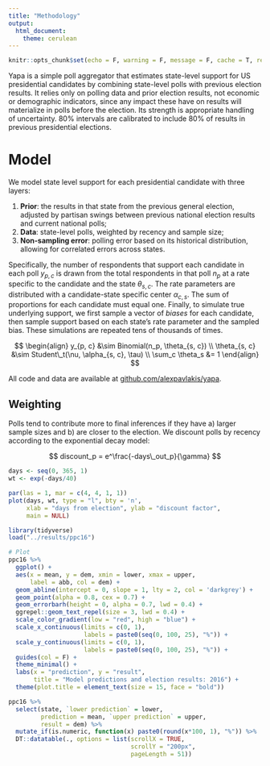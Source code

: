 ```yaml
---
title: "Methodology"
output: 
  html_document:
    theme: cerulean
---
```


```r
knitr::opts_chunk$set(echo = F, warning = F, message = F, cache = T, resuts = F, fig.align = 'center')
```


Yapa is a simple poll aggregator that estimates state-level support for US presidential candidates by combining state-level polls with previous election results.  It relies only on polling data and prior election results, not economic or demographic indicators, since any impact these have on results will materialize in polls before the election.  Its strength is appropriate handling of uncertainty.  80% intervals are calibrated to include 80% of results in previous presidential elections.

# Model

We model state level support for each presidential candidate with three layers:

1) **Prior**: the results in that state from the previous general election, adjusted by partisan swings between previous national election results and current national polls;
2) **Data**: state-level polls, weighted by recency and sample size;
3) **Non-sampling error**: polling error based on its historical distribution, allowing for correlated errors across states.

Specifically, the number of respondents that support each candidate in each poll $y_{p, c}$ is drawn from the total respondents in that poll $n_p$ at a rate specific to the candidate and the state $\theta_{s, c}$.  The rate parameters are distributed with a candidate-state specific center $\alpha_{c, s}$.  The sum of proportions for each candidate must equal one.  Finally, to simulate true underlying support, we first sample a vector of *biases* for each candidate, then sample support based on each state's rate parameter and the sampled bias.  These simulations are repeated tens of thousands of times.

$$
\begin{align}
y_{p, c} &\sim Binomial(n_p, \theta_{s, c}) \\
\theta_{s, c} &\sim Student\_t(\nu, \alpha_{s, c}, \tau) \\
\sum_c \theta_s &= 1 
\end{align}
$$

All code and data are available at [github.com/alexpavlakis/yapa](https://github.com/alexpavlakis/yapa).

## Weighting 

Polls tend to contribute more to final inferences if they have a) larger sample sizes and b) are closer to the election. We discount polls by recency according to the exponential decay model:

$$
discount_p = e^\frac{-days\_out_p}{\gamma}
$$

```r
days <- seq(0, 365, 1)
wt <- exp(-days/40)

par(las = 1, mar = c(4, 4, 1, 1))
plot(days, wt, type = "l", bty = 'n', 
     xlab = "days from election", ylab = "discount factor",
     main = NULL)
```


```r
library(tidyverse)
load("../results/ppc16")

# Plot
ppc16 %>%
  ggplot() +
  aes(x = mean, y = dem, xmin = lower, xmax = upper, 
      label = abb, col = dem) + 
  geom_abline(intercept = 0, slope = 1, lty = 2, col = 'darkgrey') +
  geom_point(alpha = 0.8, cex = 0.7) +  
  geom_errorbarh(height = 0, alpha = 0.7, lwd = 0.4) +
  ggrepel::geom_text_repel(size = 3, lwd = 0.4) +
  scale_color_gradient(low = "red", high = "blue") +
  scale_x_continuous(limits = c(0, 1),
                     labels = paste0(seq(0, 100, 25), "%")) +
  scale_y_continuous(limits = c(0, 1),
                     labels = paste0(seq(0, 100, 25), "%")) +
  guides(col = F) +
  theme_minimal() +
  labs(x = "prediction", y = "result",
       title = "Model predictions and election results: 2016") +
  theme(plot.title = element_text(size = 15, face = "bold")) 

```

```r
ppc16 %>%
  select(state, `lower prediction` = lower,
         prediction = mean, `upper prediction` = upper, 
         result = dem) %>%
  mutate_if(is.numeric, function(x) paste0(round(x*100, 1), "%")) %>%
  DT::datatable(., options = list(scrollX = TRUE, 
                                  scrollY = "200px",
                                  pageLength = 51))

```

